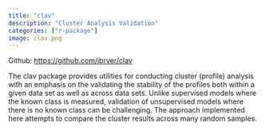 ```yaml
---
title: "clav"
description: "Cluster Analysis Validation"
categories: ["r-package"]
image: clav.png
---
```


Github: [https://github.com/jbryer/clav](https://github.com/jbryer/clav)

The clav package provides utilities for conducting cluster (profile) analysis with an emphasis on the validating the stability of the profiles both within a given data set as well as across data sets. Unlike supervised models where the known class is measured, validation of unsupervised models where there is no known class can be challenging. The approach implemented here attempts to compare the cluster results across many random samples.
